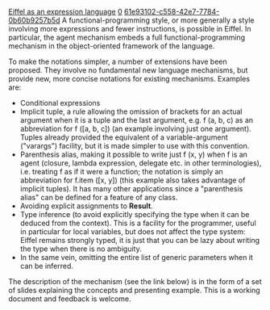 [[Property:title|Eiffel as an expression language]]
[[Property:weight|0]]
[[Property:uuid|61e93102-c558-42e7-7784-0b60b9257b5d]]
A functional-programming style, or more generally a style involving more expressions and fewer instructions, is possible in Eiffel. In particular, the agent mechanism embeds a full functional-programming mechanism in the object-oriented framework of the language.

To make the notations simpler, a number of extensions have been proposed. They involve no fundamental new language mechanisms, but provide new, more concise notations for existing mechanisms. Examples are:
*Conditional expressions
*Implicit tuple, a rule allowing the omission of brackets for an actual argument when it is a tuple and the last argument, e.g. f (a, b, c) as an abbreviation for f ([a, b, c]) (an example involving just one argument). Tuples already provided the equivalent of a variable-argument ("varargs") facility, but it is made simpler to use with this convention.
*Parenthesis alias, making it possible to write just f (x, y) when f is an agent (closure, lambda expression, delegate etc. in other terminologies), i.e. treating f as if it were a function; the notation is simply an abbreviation for f.item ([x, y]) (this example also takes advantage of implicit tuples). It has many other applications since a "parenthesis alias" can be defined for a feature of any class.
*Avoiding explicit assignments to '''Result'''.
*Type inference (to avoid explicitly specifying the type when it can be deduced from the context). This is a facility for the programmer, useful in particular for local variables, but does not affect the type system: Eiffel remains strongly typed, it is just that you can be lazy about writing the type when there is no ambiguity.
*In the same vein, omitting the entire list of generic parameters when it can be inferred.

The description of the mechanism (see the link below) is in the form of a set of slides explaining the concepts and presenting example. This is a working document and feedback is welcome.


